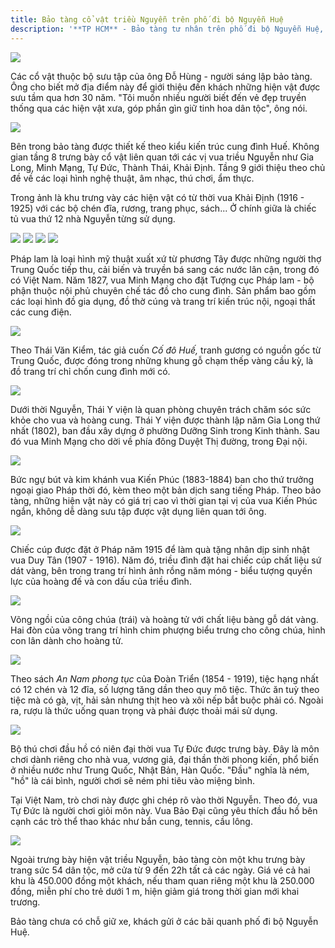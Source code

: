 ```yaml
---
title: Bảo tàng cổ vật triều Nguyễn trên phố đi bộ Nguyễn Huệ
description: '**TP HCM** - Bảo tàng tư nhân trên phố đi bộ Nguyễn Huệ, quận 1, có hàng trăm cổ vật thời Nguyễn, chia thành các khu tham quan theo từng vị vua hoặc loại hình nghệ thuật.'
---
```

<Frame caption="Hoạt động từ đầu tháng 6, bảo tàng hoàng cung triều Nguyễn nằm ở tầng 8, 9 của một tòa nhà trên phố đi bộ Nguyễn Huệ, trưng bày hàng trăm cổ vật triều Nguyễn (1802-1945).">
  <img src="https://i1-dulich.vnecdn.net/2024/06/11/233A3679-1718076770.jpg?w=1200&h=0&q=100&dpr=1&fit=crop&s=qHK-s0sX9d6FekfY7UaHYA" />
</Frame>

Các cổ vật thuộc bộ sưu tập của ông Đỗ Hùng - người sáng lập bảo tàng. Ông cho biết mở địa điểm này để giới thiệu đến khách những hiện vật được sưu tầm qua hơn 30 năm. "Tôi muốn nhiều người biết đến vẻ đẹp truyền thống qua các hiện vật xưa, góp phần gìn giữ tinh hoa dân tộc", ông nói.

<Frame caption="Bên trong bảo tàng được thiết kế theo kiểu kiến trúc cung đình Huế">
  <img src="https://i1-dulich.vnecdn.net/2024/06/11/233A3731-1718076774.jpg?w=1200&h=0&q=100&dpr=1&fit=crop&s=x0FGxb9RU2ek_tmjfuoyNQ" />
</Frame>

Bên trong bảo tàng được thiết kế theo kiểu kiến trúc cung đình Huế. Không gian tầng 8 trưng bày cổ vật liên quan tới các vị vua triều Nguyễn như Gia Long, Minh Mạng, Tự Đức, Thành Thái, Khải Định. Tầng 9 giới thiệu theo chủ đề về các loại hình nghệ thuật, âm nhạc, thú chơi, ẩm thực.

Trong ảnh là khu trưng vày các hiện vật có từ thời vua Khải Định (1916 - 1925) với các bộ chén đĩa, rương, trang phục, sách... Ở chính giữa là chiếc tủ vua thứ 12 nhà Nguyễn từng sử dụng.
<Frame caption="Các cuốn sách trong bộ Hoàng Việt luật lệ (Hoàng triều luật lệ), Quốc triều điều luật, Nguyễn triều hình luật. Đây là bộ luật chính thức của Việt Nam thời đầu nhà Nguyễn, được biên soạn dưới thời vua Gia Long (1802 - 1820).">
    <img src="https://i1-dulich.vnecdn.net/2024/06/11/233A3622-1718076816.jpg?w=0&h=0&q=100&dpr=2&fit=crop&s=iWMSg7wko3AQnJC7zddF3w" />
    <img src="https://i1-dulich.vnecdn.net/2024/06/11/233A3426-1718076816.jpg?w=0&h=0&q=100&dpr=2&fit=crop&s=FUUbsWWqYomXpfueVpHM9Q" />
</Frame>

<Frame caption="Một chiếc đĩa của sứ giả Bồ Đào Nha tặng vua Gia Long do chủ nhân bảo tàng sưu tập được.">
  <img src="https://i1-dulich.vnecdn.net/2024/06/11/233A3618-1718076788.jpg?w=1200&h=0&q=100&dpr=1&fit=crop&s=9Xs_v5CGMijDk7w3OsxysA" />
</Frame>

<Frame caption="Những chiếc đĩa, bát, bình... bằng nghệ thuật pháp lam, được sử dụng trong cung đình Huế, chế tác thời Minh Mạng (1820 -1841) - vị vua thứ hai triều Nguyễn.">
  <img src="https://i1-dulich.vnecdn.net/2024/06/11/233A3685-1718076782.jpg?w=1200&h=0&q=100&dpr=1&fit=crop&s=pOqDKlrWj6z041sSq32k5g" />
</Frame>

Pháp lam là loại hình mỹ thuật xuất xứ từ phương Tây được những người thợ Trung Quốc tiếp thu, cải biến và truyền bá sang các nước lân cận, trong đó có Việt Nam. Năm 1827, vua Minh Mạng cho đặt Tượng cục Pháp lam - bộ phận thuộc nội phủ chuyên chế tác đồ cho cung đình. Sản phẩm bao gồm các loại hình đồ gia dụng, đồ thờ cúng và trang trí kiến trúc nội, ngoại thất các cung điện.

<Frame caption="Hai chiếc tranh gương cung đình có từ thời vua thứ ba triều Nguyễn - Thiệu Trị (1841 - 1847).">
  <img src="https://i1-dulich.vnecdn.net/2024/06/11/233A3429-1718076812.jpg?w=1200&h=0&q=100&dpr=1&fit=crop&s=5gd_017PQ87jPJQ_ffIkjA" />
</Frame>

Theo Thái Văn Kiểm, tác giả cuốn _Cố đô Huế,_ tranh gương có nguồn gốc từ Trung Quốc, được đóng trong những khung gỗ chạm thếp vàng cầu kỳ, là đồ trang trí chỉ chốn cung đình mới có.

<Frame caption="Những hiện vật được sử dụng trong Thái Y viện dưới thời Tự Đức (1847 - 1883), vua thứ 4 và tại vị lâu nhất trong lịch sử 143 năm triều Nguyễn.
">
  <img src="https://i1-dulich.vnecdn.net/2024/06/11/233A3692-1718076784.jpg?w=1200&h=0&q=100&dpr=1&fit=crop&s=d_zaH9M-4fcDfOqrbTtbVA" />
</Frame>

Dưới thời Nguyễn, Thái Y viện là quan phòng chuyên trách chăm sóc sức khỏe cho vua và hoàng cung. Thái Y viện được thành lập năm Gia Long thứ nhất (1802), ban đầu xây dựng ở phường Dưỡng Sinh trong Kinh thành. Sau đó vua Minh Mạng cho dời về phía đông Duyệt Thị đường, trong Đại nội.

<Frame caption="Bức ngự bút và kim khánh vua Kiến Phúc (1883-1884)">
  <img src="https://i1-dulich.vnecdn.net/2024/06/11/233A3444-1718076809.jpg?w=1200&h=0&q=100&dpr=1&fit=crop&s=gWmOhUW7lQH9-WBMH1i6TQ" />
</Frame>

Bức ngự bút và kim khánh vua Kiến Phúc (1883-1884) ban cho thứ trưởng ngoại giao Pháp thời đó, kèm theo một bản dịch sang tiếng Pháp. Theo bảo tàng, những hiện vật này có giá trị cao vì thời gian tại vị của vua Kiến Phúc ngắn, không dễ dàng sưu tập được vật dụng liên quan tới ông.

<Frame caption="Chiếc cúp được đặt ở Pháp năm 1915">
  <img src="https://i1-dulich.vnecdn.net/2024/06/11/233A3450-1718076807.jpg?w=1200&h=0&q=100&dpr=1&fit=crop&s=ACnZAQno4l2o8w7gcSUynQ" />
</Frame>

Chiếc cúp được đặt ở Pháp năm 1915 để làm quà tặng nhân dịp sinh nhật vua Duy Tân (1907 - 1916). Năm đó, triều đình đặt hai chiếc cúp chất liệu sứ dát vàng, bên trong trang trí hình ảnh rồng năm móng - biểu tượng quyền lực của hoàng đế và con dấu của triều đình.

<Frame caption="Võng ngồi của công chúa (trái) và hoàng tử với chất liệu bàng gỗ dát vàng">
  <img src="https://i1-dulich.vnecdn.net/2024/06/11/233A3594-1718076793.jpg?w=1200&h=0&q=100&dpr=1&fit=crop&s=QHJsr_2x5ZfjOkHUozLZkw" />
</Frame>

Võng ngồi của công chúa (trái) và hoàng tử với chất liệu bàng gỗ dát vàng. Hai đòn của võng trang trí hình chim phượng biểu trưng cho công chúa, hình con lân dành cho hoàng tử.

<Frame caption="Bộ chén dĩa, đũa, thố... trong khu trưng bày về ẩm thực cung đình triều Nguyễn.">
  <img src="https://i1-dulich.vnecdn.net/2024/06/11/233A3505-1718076804.jpg?w=1200&h=0&q=100&dpr=1&fit=crop&s=zNGqO4xwYABZ0ENObugcDg" />
</Frame>

Theo sách _An Nam phong tục_ của Đoàn Triển (1854 - 1919), tiệc hạng nhất có 12 chén và 12 đĩa, số lượng tăng dần theo quy mô tiệc. Thức ăn tuỳ theo tiệc mà có gà, vịt, hải sản nhưng thịt heo và xôi nếp bắt buộc phải có. Ngoài ra, rượu là thức uống quan trọng và phải được thoải mái sử dụng.

<Frame caption="Bộ thú chơi đầu hồ có niên đại thời vua Tự Đức được trưng bày">
  <img src="https://i1-dulich.vnecdn.net/2024/06/11/233A3543-1718076799.jpg?w=1200&h=0&q=100&dpr=1&fit=crop&s=xl4nSiorYH3NJdputaLGeA" />
</Frame>

Bộ thú chơi đầu hồ có niên đại thời vua Tự Đức được trưng bày. Đây là môn chơi dành riêng cho nhà vua, vương giả, đại thần thời phong kiến, phổ biến ở nhiều nước như Trung Quốc, Nhật Bản, Hàn Quốc. "Đầu" nghĩa là ném, "hồ" là cái bình, người chơi sẽ ném phi tiêu vào miệng bình.

Tại Việt Nam, trò chơi này được ghi chép rõ vào thời Nguyễn. Theo đó, vua Tự Đức là người chơi giỏi môn này. Vua Bảo Đại cũng yêu thích đầu hồ bên cạnh các trò thể thao khác như bắn cung, tennis, cầu lông.

<Frame caption="Trưng bày hiện vật triều Nguyễn">
  <img src="https://i1-dulich.vnecdn.net/2024/06/11/233A3638-1718077958.jpg?w=1200&h=0&q=100&dpr=1&fit=crop&s=DRxf5DdA2RndBPizMZFVgA" />
</Frame>

Ngoài trưng bày hiện vật triều Nguyễn, bảo tàng còn một khu trưng bày trang sức 54 dân tộc, mở cửa từ 9 đến 22h tất cả các ngày. Giá vé cả hai khu là 450.000 đồng một khách, nếu tham quan riêng một khu là 250.000 đồng, miễn phí cho trẻ dưới 1 m, hiện giảm giá trong thời gian mới khai trương.

Bảo tàng chưa có chỗ giữ xe, khách gửi ở các bãi quanh phố đi bộ Nguyễn Huệ.